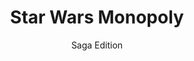 ---
title: "Star Wars Monopoly"
subtitle: "Saga Edition"
creator: ""
categories: ["games"]
featuredImage: "../src/assets/images/item/games/DSC02712.png"
views: ["../src/assets/images/item/games/DSC02712.png","../src/assets/images/item/games/DSC02713.png"]
nextItem: []
---